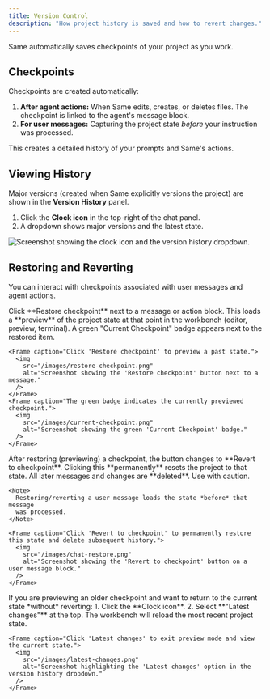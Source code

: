 ```yaml
---
title: Version Control
description: "How project history is saved and how to revert changes."
---
```


Same automatically saves checkpoints of your project as you work.

## Checkpoints

Checkpoints are created automatically:

1.  **After agent actions:** When Same edits, creates, or deletes files. The checkpoint is linked to the agent's message block.
2.  **For user messages:** Capturing the project state _before_ your instruction was processed.

This creates a detailed history of your prompts and Same's actions.

## Viewing History

Major versions (created when Same explicitly versions the project) are shown in the **Version History** panel.

1.  Click the **Clock icon** in the top-right of the chat panel.
2.  A dropdown shows major versions and the latest state.

<Frame caption="View version history via the clock icon.">
  <img
    src="/images/version-history.png"
    alt="Screenshot showing the clock icon and the version history dropdown."
  />
</Frame>

## Restoring and Reverting

You can interact with checkpoints associated with user messages and agent actions.

<Steps>
  <Step title="Preview a Checkpoint">
    Click **Restore checkpoint** next to a message or action block. This loads a **preview** of the project state at that point in the workbench (editor, preview, terminal). A green "Current Checkpoint" badge appears next to the restored item.

    <Frame caption="Click 'Restore checkpoint' to preview a past state.">
      <img
        src="/images/restore-checkpoint.png"
        alt="Screenshot showing the 'Restore checkpoint' button next to a message."
      />
    </Frame>
    <Frame caption="The green badge indicates the currently previewed checkpoint.">
      <img
        src="/images/current-checkpoint.png"
        alt="Screenshot showing the green 'Current Checkpoint' badge."
      />
    </Frame>

  </Step>
  <Step title="Revert to a Checkpoint">
    After restoring (previewing) a checkpoint, the button changes to **Revert to checkpoint**. Clicking this **permanently** resets the project to that state. All later messages and changes are **deleted**. Use with caution.

    <Note>
      Restoring/reverting a user message loads the state *before* that message
      was processed.
    </Note>

    <Frame caption="Click 'Revert to checkpoint' to permanently restore this state and delete subsequent history.">
      <img
        src="/images/chat-restore.png"
        alt="Screenshot showing the 'Revert to checkpoint' button on a user message block."
      />
    </Frame>

  </Step>
  <Step title="Return to Latest State (Exit Preview)">
    If you are previewing an older checkpoint and want to return to the current state *without* reverting:
    1. Click the **Clock icon**.
    2. Select **"Latest changes"** at the top.
    The workbench will reload the most recent project state.

    <Frame caption="Click 'Latest changes' to exit preview mode and view the current state.">
      <img
        src="/images/latest-changes.png"
        alt="Screenshot highlighting the 'Latest changes' option in the version history dropdown."
      />
    </Frame>

  </Step>
</Steps>
